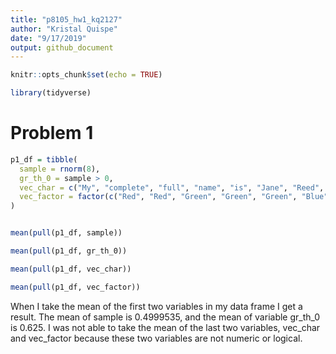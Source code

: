 ```yaml
---
title: "p8105_hw1_kq2127"
author: "Kristal Quispe"
date: "9/17/2019"
output: github_document
---
```


```r
knitr::opts_chunk$set(echo = TRUE)

library(tidyverse)
```

# Problem 1
```r
p1_df = tibble(
  sample = rnorm(8),
  gr_th_0 = sample > 0, 
  vec_char = c("My", "complete", "full", "name", "is", "Jane", "Reed", "Doe"),
  vec_factor = factor(c("Red", "Red", "Green", "Green", "Green", "Blue", "Blue", "Blue"))
)


mean(pull(p1_df, sample))

mean(pull(p1_df, gr_th_0))

mean(pull(p1_df, vec_char))

mean(pull(p1_df, vec_factor))
```

When I take the mean of the first two variables in my data frame I get a result. The mean of sample is 0.4999535, and the mean of variable gr_th_0 is 0.625. I was not able to take the mean of the last two variables, vec_char and vec_factor because these two variables are not numeric or logical. 

```r

```

